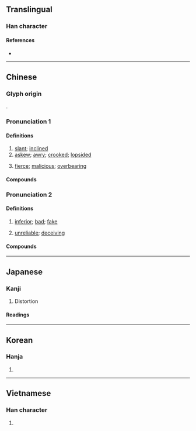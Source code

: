 {{character info/new}}
==Translingual==

===Han character===
{{Han char|rn=77|rad=止|as=05|sn=9|four=10101|canj=MFMYM|ids=⿱不正}}

====References====
* {{Han ref|kx=0576.120|dkj=16286|dj=0966.150|hdz=21441.130|uh=6B6A|ud=27498|bh=AC6E|bd=44142}}

----

==Chinese==
{{zh-forms|alt=竵}}

===Glyph origin===
{{Han etym}}
{{Han compound|不|正|ls=ic|t1=not|t2=straight; proper}}.

===Pronunciation 1===
{{zh-pron
|m=wāi
|ma=Zh-wai.ogg
|m-s=wai1
|dg=
|c=waai1,me2
|c_note=me2 - colloquial and likely etymologically unrelated
|c-t=
|g=
|h=pfs=vâi
|j=
|md=
|mn=oai
|mn-t=
|w=
|x=
|mc=y
|oc=y
|cat=a
}}

====Definitions====
{{zh-hanzi}}

# [[slant]]; [[inclined]]
# [[askew]]; [[awry]]; [[crooked]]; [[lopsided]]
# {{lb|zh|Central Plains Mandarin|Lan-Yin Mandarin|Sichuan}} [[fierce]]; [[malicious]]; [[overbearing]]

====Compounds====
{{zh-der|七扭八歪|喪聲歪氣|多歪多妒|側歪|一溜歪斜|七歪八扭|七歪八倒|口乖心歪|歪談亂道|歪廝纏|歪纏|病病歪歪|歪著|歪擺佈|歪打正著|歪斜|歪七扭八|皮賴歪派|歪歪扭扭|歪談亂講|禿歪剌|目瞪口歪|揣歪捏怪|東歪西倒|歪歪|歪門邪道|歪嘴喊人|歪主意|歪曲|歪話|歪風邪氣|歪風|歪詩|歪行貨|歪才|歪心邪意|歪剌骨|歪哥|東倒西歪|歪憋|歪派|晌午歪|迆邐歪斜|調歪|鼻塌嘴歪|邪門歪道|西歪東倒}}

===Pronunciation 2===
{{zh-pron
|m-s=wai3
|cat=a
}}

====Definitions====
{{zh-hanzi}}

# {{lb|zh|Shanxi|Sichuan|dialectal Hakka}} [[inferior]]; [[bad]]; [[fake]]
# {{lb|zh|Sichuan}} [[unreliable]]; [[deceiving]]

====Compounds====
{{zh-der|歪歪兒貨|歪號|歪名}}

{{zh-cat|Elementary}}

----

==Japanese==

===Kanji===
{{ja-kanji|grade=|rs=止05}}

# Distortion

====Readings====
{{ja-readings
|on=わい
|kun=ゆが-む, ひず-む
}}

----

==Korean==

===Hanja===
{{ko-hanja|hangeul=[[아]], [[왜]], [[외]]|eumhun=|rv=a, wae, oe|mr=a, wae, oe|y=, oy}}

# {{defn|lang=ko|sort=止05}}

----

==Vietnamese==

===Han character===
{{vi-hantu|[[quay]], [[oa]], [[oai]]|rs=止05}}

# {{defn|lang=vi|sort=止05}}